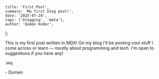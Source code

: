 	title: 'First Post',
	summary: 'My first blog post!',
	date: '2025-07-24',
	tags: ['blogging', 'meta'],
	author: 'Domen Koder',
};

This is my first post written in MDX!
On my blog I'll be posting cool stuff I come across or learn — mostly about programming and tech. I'm open to suggestions if you have any!

:wq

\- Domen
